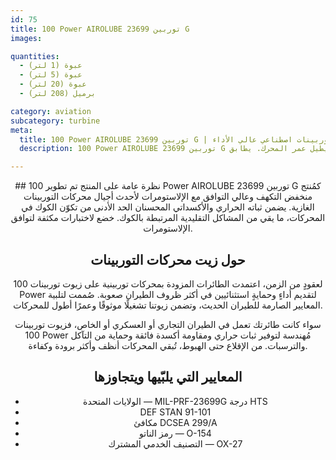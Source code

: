 ```yaml
---
id: 75
title: 100 Power AIROLUBE توربين 23699 G
images:

quantities:
  - عبوة (1 لتر)
  - عبوة (5 لتر)
  - عبوة (20 لتر)
  - برميل (208 لتر)

category: aviation
subcategory: turbine
meta:
  title: 100 Power AIROLUBE توربين 23699 G | زيت توربينات اصطناعي عالي الأداء
  description: 100 Power AIROLUBE توربين 23699 G هو زيت توربينات منخفض التكهف ومتوافق بدرجة عالية مع الإلاستومرات، صُمم لتلبية متطلبات محركات التوربينات الغازية الحديثة. مُهندَس لتوفير ثباتٍ حراري وأكسداتي متفوّق، ما يقلل تكوّن الكوك ويعزز الاعتمادية التشغيلية ويطيل عمر المحرك. يطابق MIL-PRF-23699G HTS وDEF STAN 91-101.

---
```


<Header>
  ## نظرة عامة على المنتج
  تم تطوير 100 Power AIROLUBE توربين 23699 G كمُنتج منخفض التكهف وعالي التوافق مع الإلاستومرات لأحدث أجيال محركات التوربينات الغازية. يضمن ثباته الحراري والأكسداتي المحسنان الحد الأدنى من تكوّن الكوك في المحركات، ما يقي من المشاكل التقليدية المرتبطة بالكوك. خضع لاختبارات مكثفة لتوافق الإلاستومرات.

  ## حول زيت محركات التوربينات
  لعقودٍ من الزمن، اعتمدت الطائرات المزودة بمحركات توربينية على زيوت توربينات 100 Power لتقديم أداءٍ وحمايةٍ استثنائيين في أكثر ظروف الطيران صعوبة. صُممت لتلبية المعايير الصارمة للطيران الحديث، وتضمن زيوتنا تشغيلًا موثوقًا وعمرًا أطول للمحركات.

  سواء كانت طائرتك تعمل في الطيران التجاري أو العسكري أو الخاص، فزيوت توربينات 100 Power مُهندسة لتوفير ثبات حراري ومقاومة أكسدة فائقة وحماية من التآكل والترسبات. من الإقلاع حتى الهبوط، تُبقي المحركات أنظف وأكثر برودة وكفاءة.

  ## المعايير التي يلبّيها ويتجاوزها
  - الولايات المتحدة — MIL-PRF-23699G درجة HTS
  - DEF STAN 91-101
  - مكافئ DCSEA 299/A
  - رمز الناتو — O-154
  - التصنيف الخدمي المشترك — OX-27

</Header>
